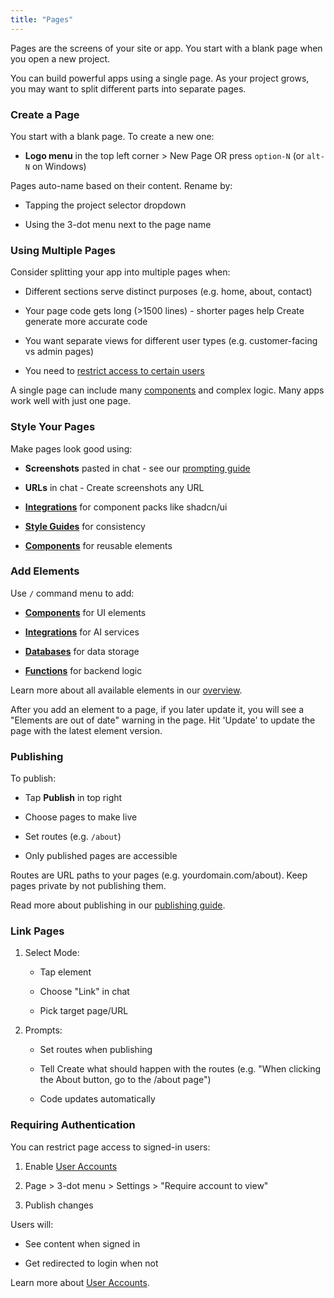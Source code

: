 ```yaml
---
title: "Pages"
---
```


Pages are the screens of your site or app. You start with a blank page when you open a new project. 

You can build powerful apps using a single page. As your project grows, you may want to split different parts into separate pages.

### Create a Page

You start with a blank page. To create a new one:

* **Logo menu** in the top left corner > New Page OR press `option-N` (or `alt-N` on Windows)

Pages auto-name based on their content. Rename by:

* Tapping the project selector dropdown

* Using the 3-dot menu next to the page name

### Using Multiple Pages

Consider splitting your app into multiple pages when:

* Different sections serve distinct purposes (e.g. home, about, contact)

* Your page code gets long (>1500 lines) - shorter pages help Create generate more accurate code

* You want separate views for different user types (e.g. customer-facing vs admin pages)

* You need to [restrict access to certain users](/builder/user-accounts)

A single page can include many [components](/builder/components) and complex logic. Many apps work well with just one page.

### Style Your Pages

Make pages look good using:

* **Screenshots** pasted in chat - see our [prompting guide](/prompting)

* **URLs** in chat - Create screenshots any URL

* [**Integrations**](/builder/integrations) for component packs like shadcn/ui

* [**Style Guides**](/builder/style-guides) for consistency

* [**Components**](/builder/components) for reusable elements

### Add Elements

Use `/` command menu to add:

* [**Components**](/builder/components) for UI elements

* [**Integrations**](/builder/integrations) for AI services

* [**Databases**](/builder/databases-beta) for data storage

* [**Functions**](/builder/functions) for backend logic

Learn more about all available elements in our [overview](/builder/overview).

After you add an element to a page, if you later update it, you will see a "Elements are out of date" warning in the page. Hit 'Update' to update the page with the latest element version.

### Publishing

To publish:

* Tap **Publish** in top right

* Choose pages to make live

* Set routes (e.g. `/about`)

* Only published pages are accessible

Routes are URL paths to your pages (e.g. yourdomain.com/about). Keep pages private by not publishing them.

Read more about publishing in our [publishing guide](/publish-and-share/publish).

### Link Pages

1. Select Mode:

   * Tap element

   * Choose "Link" in chat

   * Pick target page/URL

2. Prompts:

   * Set routes when publishing

   * Tell Create what should happen with the routes (e.g. "When clicking the About button, go to the /about page")

   * Code updates automatically

### Requiring Authentication

You can restrict page access to signed-in users:

1. Enable [User Accounts](/builder/user-accounts)

2. Page > 3-dot menu > Settings > "Require account to view"

3. Publish changes

Users will:

* See content when signed in

* Get redirected to login when not

Learn more about [User Accounts](/create/builder-add-ons/user-accounts).

